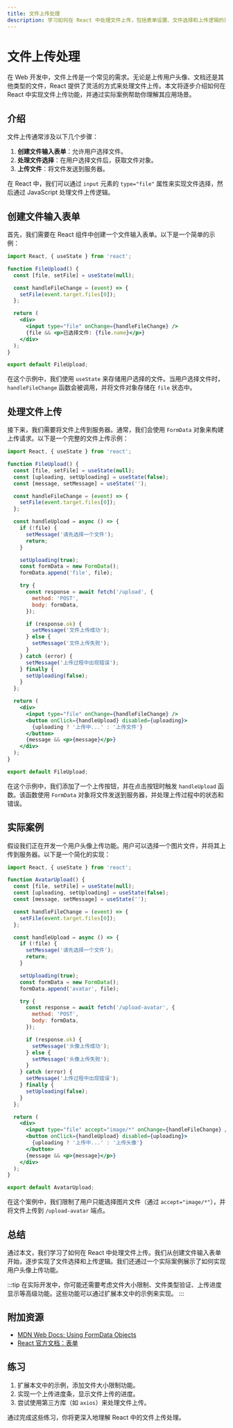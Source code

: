 ```yaml
---
title: 文件上传处理
description: 学习如何在 React 中处理文件上传，包括表单设置、文件选择和上传逻辑的实现。
---
```


# 文件上传处理

在 Web 开发中，文件上传是一个常见的需求。无论是上传用户头像、文档还是其他类型的文件，React 提供了灵活的方式来处理文件上传。本文将逐步介绍如何在 React 中实现文件上传功能，并通过实际案例帮助你理解其应用场景。

## 介绍

文件上传通常涉及以下几个步骤：

1. **创建文件输入表单**：允许用户选择文件。
2. **处理文件选择**：在用户选择文件后，获取文件对象。
3. **上传文件**：将文件发送到服务器。

在 React 中，我们可以通过 `input` 元素的 `type="file"` 属性来实现文件选择，然后通过 JavaScript 处理文件上传逻辑。

## 创建文件输入表单

首先，我们需要在 React 组件中创建一个文件输入表单。以下是一个简单的示例：

```jsx
import React, { useState } from 'react';

function FileUpload() {
  const [file, setFile] = useState(null);

  const handleFileChange = (event) => {
    setFile(event.target.files[0]);
  };

  return (
    <div>
      <input type="file" onChange={handleFileChange} />
      {file && <p>已选择文件: {file.name}</p>}
    </div>
  );
}

export default FileUpload;
```

在这个示例中，我们使用 `useState` 来存储用户选择的文件。当用户选择文件时，`handleFileChange` 函数会被调用，并将文件对象存储在 `file` 状态中。

## 处理文件上传

接下来，我们需要将文件上传到服务器。通常，我们会使用 `FormData` 对象来构建上传请求。以下是一个完整的文件上传示例：

```jsx
import React, { useState } from 'react';

function FileUpload() {
  const [file, setFile] = useState(null);
  const [uploading, setUploading] = useState(false);
  const [message, setMessage] = useState('');

  const handleFileChange = (event) => {
    setFile(event.target.files[0]);
  };

  const handleUpload = async () => {
    if (!file) {
      setMessage('请先选择一个文件');
      return;
    }

    setUploading(true);
    const formData = new FormData();
    formData.append('file', file);

    try {
      const response = await fetch('/upload', {
        method: 'POST',
        body: formData,
      });

      if (response.ok) {
        setMessage('文件上传成功');
      } else {
        setMessage('文件上传失败');
      }
    } catch (error) {
      setMessage('上传过程中出现错误');
    } finally {
      setUploading(false);
    }
  };

  return (
    <div>
      <input type="file" onChange={handleFileChange} />
      <button onClick={handleUpload} disabled={uploading}>
        {uploading ? '上传中...' : '上传文件'}
      </button>
      {message && <p>{message}</p>}
    </div>
  );
}

export default FileUpload;
```

在这个示例中，我们添加了一个上传按钮，并在点击按钮时触发 `handleUpload` 函数。该函数使用 `FormData` 对象将文件发送到服务器，并处理上传过程中的状态和错误。

## 实际案例

假设我们正在开发一个用户头像上传功能。用户可以选择一个图片文件，并将其上传到服务器。以下是一个简化的实现：

```jsx
import React, { useState } from 'react';

function AvatarUpload() {
  const [file, setFile] = useState(null);
  const [uploading, setUploading] = useState(false);
  const [message, setMessage] = useState('');

  const handleFileChange = (event) => {
    setFile(event.target.files[0]);
  };

  const handleUpload = async () => {
    if (!file) {
      setMessage('请先选择一个文件');
      return;
    }

    setUploading(true);
    const formData = new FormData();
    formData.append('avatar', file);

    try {
      const response = await fetch('/upload-avatar', {
        method: 'POST',
        body: formData,
      });

      if (response.ok) {
        setMessage('头像上传成功');
      } else {
        setMessage('头像上传失败');
      }
    } catch (error) {
      setMessage('上传过程中出现错误');
    } finally {
      setUploading(false);
    }
  };

  return (
    <div>
      <input type="file" accept="image/*" onChange={handleFileChange} />
      <button onClick={handleUpload} disabled={uploading}>
        {uploading ? '上传中...' : '上传头像'}
      </button>
      {message && <p>{message}</p>}
    </div>
  );
}

export default AvatarUpload;
```

在这个案例中，我们限制了用户只能选择图片文件（通过 `accept="image/*"`），并将文件上传到 `/upload-avatar` 端点。

## 总结

通过本文，我们学习了如何在 React 中处理文件上传。我们从创建文件输入表单开始，逐步实现了文件选择和上传逻辑。我们还通过一个实际案例展示了如何实现用户头像上传功能。

:::tip
在实际开发中，你可能还需要考虑文件大小限制、文件类型验证、上传进度显示等高级功能。这些功能可以通过扩展本文中的示例来实现。
:::

## 附加资源

- [MDN Web Docs: Using FormData Objects](https://developer.mozilla.org/en-US/docs/Web/API/FormData/Using_FormData_Objects)
- [React 官方文档：表单](https://reactjs.org/docs/forms.html)

## 练习

1. 扩展本文中的示例，添加文件大小限制功能。
2. 实现一个上传进度条，显示文件上传的进度。
3. 尝试使用第三方库（如 `axios`）来处理文件上传。

通过完成这些练习，你将更深入地理解 React 中的文件上传处理。